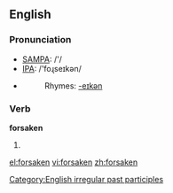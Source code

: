 ==English==

===Pronunciation===
*[[w:SAMPA|SAMPA]]: /'/
*[[w:IPA|IPA]]: /'foɻseɪkən/
*{{audio|en-us-forsaken.ogg|Audio (US)}}
*:Rhymes: [[Rhymes:English:-eɪkən|-eɪkən]]

===Verb===
'''forsaken'''
# {{past participle of|[[forsake]]}}

[[Category:English irregular past participles]]

[[el:forsaken]]
[[vi:forsaken]]
[[zh:forsaken]]